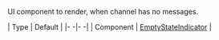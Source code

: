 UI component to render, when channel has no messages.

| Type | Default |
|- -|- -|
| Component | [EmptyStateIndicator](https://github.com/GetStream/stream-chat-react-native/blob/master/package/src/components/Indicators/EmptyStateIndicator.tsx) |
